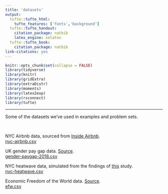 ```yaml
---
title: 'datasets'
output:
  tufte::tufte_html:
    tufte_features: ['fonts','background']
  tufte::tufte_handout:
    citation_package: natbib
    latex_engine: xelatex
  tufte::tufte_book:
    citation_package: natbib
link-citations: yes
---
```


```r
knitr::opts_chunk$set(collapse = FALSE)
library(tidyverse)
library(knitr)
library(gridExtra)
library(extraDistr)
library(moments)
library(latex2exp)
library(rsconnect)
library(tufte)
```

---

Some of the datasets we've used in examples and problem sets.  

\ 

NYC Airbnb data, sourced from <a href="http://insideairbnb.com/about.html">Inside Airbnb</a>.  
<a href="nyc-airbnb.csv" download>nyc-airbnb.csv</a>  

UK gender pay gap data. <a href="https://gender-pay-gap.service.gov.uk/">Source</a>.   
<a href="gender-paygap-2018.csv" download>gender-paygap-2018.csv</a>

NYC heatwave data, simulated from the findings of <a href="../notes/downloads/nyc-heat-island-mitigation.pdf" download>this</a> study.   
<a href="nyc-heatwave.csv" download>nyc-heatwave.csv</a>  

Economic Freedom of the World data. <a href="https://www.fraserinstitute.org/economic-freedom/">Source</a>.  
<a href="efw.csv" download>efw.csv</a>  



